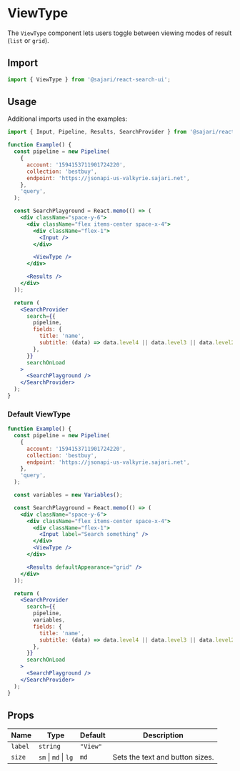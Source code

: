 
<SEO title="ViewType" description="ViewType component lets user decide between viewing modes of result (list, grid)" />

# ViewType

The `ViewType` component lets users toggle between viewing modes of result (`list` or `grid`).

## Import

```js
import { ViewType } from '@sajari/react-search-ui';
```

## Usage

Additional imports used in the examples:

```js
import { Input, Pipeline, Results, SearchProvider } from '@sajari/react-search-ui';
```

```jsx
function Example() {
  const pipeline = new Pipeline(
    {
      account: '1594153711901724220',
      collection: 'bestbuy',
      endpoint: 'https://jsonapi-us-valkyrie.sajari.net',
    },
    'query',
  );

  const SearchPlayground = React.memo(() => (
    <div className="space-y-6">
      <div className="flex items-center space-x-4">
        <div className="flex-1">
          <Input />
        </div>

        <ViewType />
      </div>

      <Results />
    </div>
  ));

  return (
    <SearchProvider
      search={{
        pipeline,
        fields: {
          title: 'name',
          subtitle: (data) => data.level4 || data.level3 || data.level2 || data.level1 || data.brand,
        },
      }}
      searchOnLoad
    >
      <SearchPlayground />
    </SearchProvider>
  );
}
```

### Default ViewType

```jsx
function Example() {
  const pipeline = new Pipeline(
    {
      account: '1594153711901724220',
      collection: 'bestbuy',
      endpoint: 'https://jsonapi-us-valkyrie.sajari.net',
    },
    'query',
  );

  const variables = new Variables();

  const SearchPlayground = React.memo(() => (
    <div className="space-y-6">
      <div className="flex items-center space-x-4">
        <div className="flex-1">
          <Input label="Search something" />
        </div>
        <ViewType />
      </div>

      <Results defaultAppearance="grid" />
    </div>
  ));

  return (
    <SearchProvider
      search={{
        pipeline,
        variables,
        fields: {
          title: 'name',
          subtitle: (data) => data.level4 || data.level3 || data.level2 || data.level1 || data.brand,
        },
      }}
      searchOnLoad
    >
      <SearchPlayground />
    </SearchProvider>
  );
}
```

## Props

| Name    | Type                 | Default  | Description                     |
| ------- | -------------------- | -------- | ------------------------------- |
| `label` | `string`             | `"View"` |                                 |
| `size`  | `sm` \| `md` \| `lg` | `md`     | Sets the text and button sizes. |
